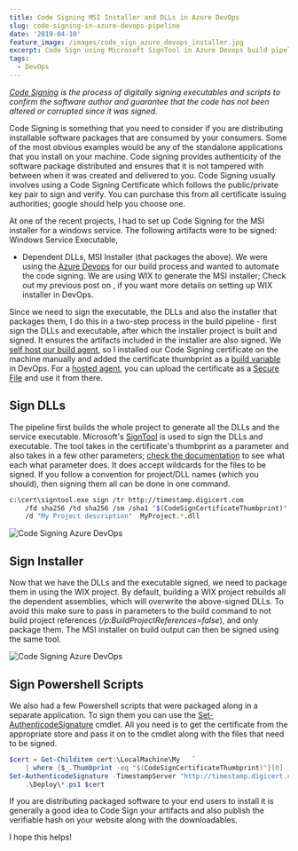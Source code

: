 ```yaml
---
title: Code Signing MSI Installer and DLLs in Azure DevOps
slug: code-signing-in-azure-devops-pipeline
date: '2019-04-10'
feature_image: /images/code_sign_azure_devops_installer.jpg
excerpt: Code Sign using Microsoft SignTool in Azure Devops build pipeline.
tags:
  - DevOps
---
```

_[Code Signing](https://en.wikipedia.org/wiki/Code_signing) is the process of digitally signing executables and scripts to confirm the software author and guarantee that the code has not been altered or corrupted since it was signed._

Code Signing is something that you need to consider if you are distributing installable software packages that are consumed by your consumers. Some of the most obvious examples would be any of the standalone applications that you install on your machine. Code signing provides authenticity of the software package distributed and ensures that it is not tampered with between when it was created and delivered to you. Code Signing usually involves using a Code Signing Certificate which follows the public/private key pair to sign and verify. You can purchase this from all certificate issuing authorities; google should help you choose one.

At one of the recent projects, I had to set up Code Signing for the MSI installer for a windows service. The following artifacts were to be signed: Windows Service Executable,

-   Dependent DLLs, MSI Installer (that packages the above). We were using the [Azure Devops](https://azure.microsoft.com/en-au/services/devops/) for our build process and wanted to automate the code signing. We are using WIX to generate the MSI installer; Check out my previous post on <BlogLink
  href="/blog/building-windows-service-installer-on-azure-devops"
  title="Building Windows Service Installer on Azure Devops"
  description="Continuosly building a windows installer on Azure DevOps using VdProj or WIX"
  authorImage="/images/logo-512x512-24.png"
  authorName="Rahul Nath"
  authorTitle="Rahul Pulikkot Nath"
  featureImage="/images/azure_devops_wix.jpg"
/>, if you want more details on setting up WIX installer in DevOps.

Since we need to sign the executable, the DLLs and also the installer that packages them, I do this in a two-step process in the build pipeline - first sign the DLLs and executable, after which the installer project is built and signed. It ensures the artifacts included in the installer are also signed. We [self host our build agent](https://docs.microsoft.com/en-us/azure/devops/pipelines/agents/agents?view=azure-devops#install), so I installed our Code Signing certificate on the machine manually and added the certificate thumbprint as a [build variable](https://docs.microsoft.com/en-us/azure/devops/pipelines/process/variables?view=azure-devops&tabs=designer%2Cbatch) in DevOps. For a [hosted agent](https://docs.microsoft.com/en-us/azure/devops/pipelines/agents/hosted?view=azure-devops&tabs=yaml), you can upload the certificate as a [Secure File](https://docs.microsoft.com/en-us/azure/devops/pipelines/library/secure-files?view=azure-devops) and use it from there.

## Sign DLLs

The pipeline first builds the whole project to generate all the DLLs and the service executable. Microsoft's [SignTool](https://docs.microsoft.com/en-us/windows/desktop/seccrypto/signtool) is used to sign the DLLs and executable. The tool takes in the certificate's thumbprint as a parameter and also takes in a few other parameters; [check the documentation](https://docs.microsoft.com/en-us/windows/desktop/seccrypto/signtool) to see what each what parameter does. It does accept wildcards for the files to be signed. If you follow a convention for project/DLL names (which you should), then signing them all can be done in one command.

```bash
c:\cert\signtool.exe sign /tr http://timestamp.digicert.com 
    /fd sha256 /td sha256 /sm /sha1 "$(CodeSignCertificateThumbprint)" 
    /d "My Project description"  MyProject.*.dll

```
![Code Signing Azure DevOps](/images/code_sign_azure_devops.jpg)

## Sign Installer

Now that we have the DLLs and the executable signed, we need to package them in using the WIX project. By default, building a WIX project rebuilds all the dependent assemblies, which will overwrite the above-signed DLLs. To avoid this make sure to pass in parameters to the build command to not build project references (_/p:BuildProjectReferences=false_), and only package them. The MSI installer on build output can then be signed using the same tool.

![Code Signing Azure DevOps](/images/code_sign_azure_devops_installer.jpg)

## Sign Powershell Scripts

We also had a few Powershell scripts that were packaged along in a separate application. To sign them you can use the [Set-AuthenticodeSignature](https://docs.microsoft.com/en-us/powershell/module/microsoft.powershell.security/set-authenticodesignature?view=powershell-6) cmdlet. All you need is to get the certificate from the appropriate store and pass it on to the cmdlet along with the files that need to be signed.

```powershell
$cert = Get-Childitem cert:\LocalMachine\My   `
    | where {$_.Thumbprint -eq "$(CodeSignCertificateThumbprint)"}[0]
Set-AuthenticodeSignature -TimestampServer "http://timestamp.digicert.com" `
    .\Deploy\*.ps1 $cert 

```

If you are distributing packaged software to your end users to install it is generally a good idea to Code Sign your artifacts and also publish the verifiable hash on your website along with the downloadables.

I hope this helps!
